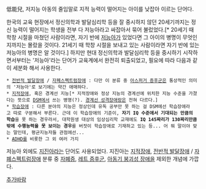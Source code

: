 低能兒, 저지능 아동의 줄임말로 지적 능력이 떨어지는 아이를 낮잡아 이르는 단어다. 

한국의 교육 현장에서 정신의학과 발달심리학 등을 잘 중시하지 않던 20세기까지는 정신 능력이 떨어지는 학생을 전부 다 저능아라고 싸잡아서 묶어 불렀었다.[* 20세기 때 학창 시절을 마쳤던 사람이라면, 자기 반에 [[저능아]]가 있었다면 그 아이의 병명이 무엇인지까지는 몰랐을 것이다. 21세기 때 학창 시절을 보내고 있는 사람이라면 자기 반에 있는 저능아의 병명은 알 것이다.] 하지만 현대 정신의학과 발달심리학 등을 중시하기 시작하면서부터는 '저능아'라는 단어가 교육계에서 완전히 퇴출되었고, 필요에 따라 다음과 같이 세분화 해서 사용한다.

 * [[전반적 발달장애]] / [[자폐스펙트럼장애]] : 다만 이 분류 중 [[아스퍼거 증후군]]은 통상적인 의미의 '저능아'로 보기에는 약간 애매하다. 
 * [[지적장애]], 혹은 경계선 지능[* 지적장애와 정상 지능의 경계선에 위치한 지능 수준을 가졌다는 뜻으로 [[DSM]]에서 쓰는 병명(?). [[경계선 성격장애]]랑은 전혀 다르다.]
 * [[학습장애]] : 다른 분야의 지능은 정상인데 유독 공부만 못 하는 걸 DSM에선 학습장애라고 따로 구분해서 부른다. 근데 이 학습장애의 기준이, '''자기 IQ 수준에서 기대되는 만큼의 학습'''을 못 하는 경우라서, 대학원생 대상의 임상심리학 교재에도 '''IQ 145짜리가 130짜리만큼밖에 수행능력을 못 보이는 경우'''를 버젓이 학습장애로 기재하고 있는 등... 어 뭐 말이야 맞는 말인데, 평균지능자들 관점에선...
 * [[ADHD]]를 비롯한 그 외 여러 가지

저능아 외에도 [[지진아]]라는 단어도 사용되었다. 지진아는 [[지적장애]], [[전반적 발달장애]] / [[자폐스펙트럼장애]] 분류 중 [[자폐증]], [[레트 증후군]], [[아동기 붕괴성 장애]]을 제외한 개념에 가깝다.

[[추가바람]]
